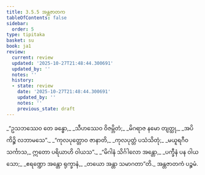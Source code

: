 ```yaml
---
title: 3.5.5 အန္တဇာတက
tableOfContents: false
sidebar:
  order: 5
type: tipitaka
basket: su
book: ja1
review:
  current: review
  updated: '2025-10-27T21:48:44.300691'
  updated_by: ''
  notes: ''
  history:
  - state: review
    date: '2025-10-27T21:48:44.300691'
    updated_by: ''
    notes: ''
    previous_state: draft
---
```



<ReviewStatus review={frontmatter.review} showDetails={true} />

<HypothesisAnnotation frontmatter={frontmatter} />

<DynamicBreadcrumb />

<Division number="133" book="ja1" e="ch" v="22" p="89">

<Paragraph number="854" type="verses" book="ja1">
_“ဥသဘဿေဝ တေ ခန္ဓော,_  
_သီဟဿေဝ ဝိဇမ္ဘိတံ;_  
_မိဂရာဇ နမော တျတ္ထု,_  
_အပိ ကိဉ္စိ လဘာမသေ”._  

</Paragraph>

</Division>
<Division number="134" book="ja1" e="ch" v="22" p="89">

<Paragraph number="855" type="verses" book="ja1">
_“ကုလပုတ္တောဝ ဇာနာတိ,_  
_ကုလပုတ္တံ ပသံသိတုံ;_  
_မယူရဂီဝသင်္ကာသ,_  
ဣတော ပရိယာဟိ ဝါယသ”._  

</Paragraph>

</Division>
<Division number="135" book="ja1" e="ch" v="22" p="90">

<Paragraph number="856" type="verses" book="ja1">
_“မိဂါနံ သိင်္ဂါလော အန္တော,_  
_ပက္ခီနံ ပန ဝါယသော;_  
_ဧရဏ္ဍော အန္တော ရုက္ခာနံ,_  
_တယော အန္တာ သမာဂတာ”တိ._  


</Paragraph>
</Division>

<Paragraph number="857" type="center" book="ja1">
အန္တဇာတကံ ပဉ္စမံ.
</Paragraph>